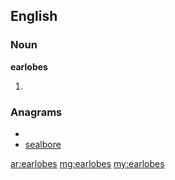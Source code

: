 ==English==
===Noun===
'''earlobes'''
# {{plural of|[[earlobe]]}}

===Anagrams===
* {{alphagram|abeelors}}
* [[sealbore#English|sealbore]]

[[ar:earlobes]]
[[mg:earlobes]]
[[my:earlobes]]
